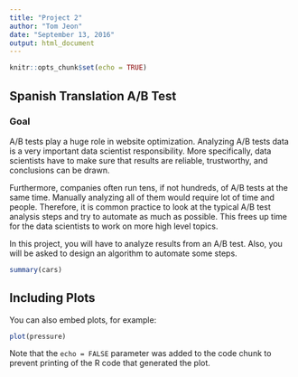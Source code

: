 ```yaml
---
title: "Project 2"
author: "Tom Jeon"
date: "September 13, 2016"
output: html_document
---
```


```r
knitr::opts_chunk$set(echo = TRUE)
```

## Spanish Translation A/B Test
### Goal

A/B tests play a huge role in website optimization. Analyzing A/B tests data is a very important
data scientist responsibility. More specifically, data scientists have to make sure that results are reliable, trustworthy, and conclusions can be drawn.

Furthermore, companies often run tens, if not hundreds, of A/B tests at the same time. Manually
analyzing all of them would require lot of time and people. Therefore, it is common practice to
look at the typical A/B test analysis steps and try to automate as much as possible. This frees
up time for the data scientists to work on more high level topics.

In this project, you will have to analyze results from an A/B test. Also, you will be asked to
design an algorithm to automate some steps.



```r
summary(cars)
```

## Including Plots

You can also embed plots, for example:

```r
plot(pressure)
```

Note that the `echo = FALSE` parameter was added to the code chunk to prevent printing of the R code that generated the plot.

